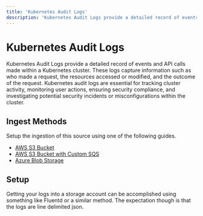 ```yaml
---
title: 'Kubernetes Audit Logs'
description: 'Kubernetes Audit Logs provide a detailed record of events and API calls made within a Kubernetes cluster. These logs capture information such as who made a request, the resources accessed or modified, and the outcome of the request. Kubernetes audit logs are essential for tracking cluster activity, monitoring user actions, ensuring security compliance, and investigating potential security incidents or misconfigurations within the cluster.'
---
```



# Kubernetes Audit Logs

Kubernetes Audit Logs provide a detailed record of events and API calls made within a Kubernetes cluster. These logs capture information such as who made a request, the resources accessed or modified, and the outcome of the request. Kubernetes audit logs are essential for tracking cluster activity, monitoring user actions, ensuring security compliance, and investigating potential security incidents or misconfigurations within the cluster.

## Ingest Methods

Setup the ingestion of this source using one of the following guides.

- [AWS S3 Bucket](/sources/object-storage/s3.mdx)
- [AWS S3 Bucket with Custom SQS](/sources/object-storage/external-s3.mdx)
- [Azure Blob Storage](/sources/object-storage/azure.mdx)

## Setup

Getting your logs into a storage account can be accomplished using something like Fluentd or a similar method.
The expectation though is that the logs are line delimited json.
